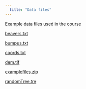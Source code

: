 ```yaml
---
  title: "Data files"
---
```

Example data files used in the course

[beavers.txt](https://PhenoEvo.github.io/Intro2R/data/beavers.txt)

[bumpus.txt](https://PhenoEvo.github.io/Intro2R/data/bumpus.txt)

[coords.txt](https://PhenoEvo.github.io/Intro2R/data/coords.txt)

[dem.tif](https://PhenoEvo.github.io/Intro2R/data/dem.tif)

[examplefiles.zip](https://PhenoEvo.github.io/Intro2R/data/examplefiles.zip)

[randomTree.tre](https://PhenoEvo.github.io/Intro2R/data/randomTree.tre)
